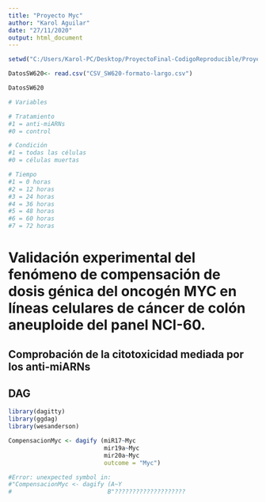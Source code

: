 ```yaml
---
title: "Proyecto Myc"
author: "Karol Aguilar"
date: "27/11/2020"
output: html_document
---
```


```r

setwd("C:/Users/Karol-PC/Desktop/ProyectoFinal-CodigoReproducible/Proyecto final")

DatosSW620<- read.csv("CSV_SW620-formato-largo.csv")

DatosSW620

# Variables

# Tratamiento
#1 = anti-miARNs
#0 = control

# Condición
#1 = todas las células
#0 = células muertas

# Tiempo
#1 = 0 horas 
#2 = 12 horas
#3 = 24 horas
#4 = 36 horas
#5 = 48 horas
#6 = 60 horas
#7 = 72 horas 

```
 
# Validación experimental del fenómeno de compensación de dosis génica del oncogén MYC en líneas celulares de cáncer de colón aneuploide del panel NCI-60.

## Comprobación de la citotoxicidad mediada por los anti-miARNs

## DAG

```r

library(dagitty)
library(ggdag)
library(wesanderson)

CompensacionMyc <- dagify (miR17~Myc
                           mir19a~Myc
                           mir20a~Myc
                           outcome = "Myc")

#Error: unexpected symbol in:
#"CompensacionMyc <- dagify (A~Y
#                           B"????????????????????

```
